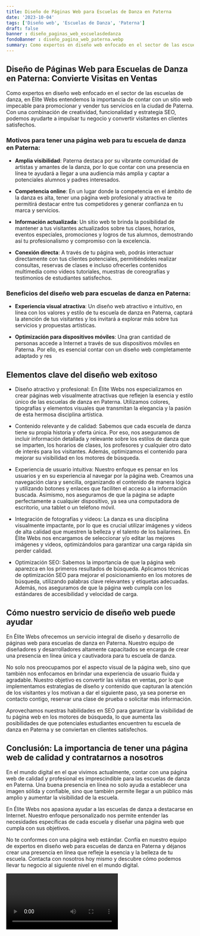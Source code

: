 ```yaml
---
title: Diseño de Páginas Web para Escuelas de Danza en Paterna
date: '2023-10-04'
tags: ['Diseño web', 'Escuelas de Danza', 'Paterna']
draft: false
banner : diseño_paginas_web_escuelasdedanza
fondoBanner : diseño_pagina_web_paterna.webp
summary: Como expertos en diseño web enfocado en el sector de las escuelas de danza, en Élite Webs entendemos la importancia de contar con un sitio web impecable para promocionar y vender tus servicios en la ciudad de Paterna. Con una combinación de creatividad, funcionalidad y estrategia SEO, podemos ayudarte a impulsar tu negocio y convertir visitantes en clientes satisfechos.
---
```


## Diseño de Páginas Web para Escuelas de Danza en Paterna: Convierte Visitas en Ventas

Como expertos en diseño web enfocado en el sector de las escuelas de danza, en Élite Webs entendemos la importancia de contar con un sitio web impecable para promocionar y vender tus servicios en la ciudad de Paterna. Con una combinación de creatividad, funcionalidad y estrategia SEO, podemos ayudarte a impulsar tu negocio y convertir visitantes en clientes satisfechos.

### Motivos para tener una página web para tu escuela de danza en Paterna:

- **Amplia visibilidad**: Paterna destaca por su vibrante comunidad de artistas y amantes de la danza, por lo que contar con una presencia en línea te ayudará a llegar a una audiencia más amplia y captar a potenciales alumnos y padres interesados.

- **Competencia online**: En un lugar donde la competencia en el ámbito de la danza es alta, tener una página web profesional y atractiva te permitirá destacar entre tus competidores y generar confianza en tu marca y servicios.

- **Información actualizada**: Un sitio web te brinda la posibilidad de mantener a tus visitantes actualizados sobre tus clases, horarios, eventos especiales, promociones y logros de tus alumnos, demostrando así tu profesionalismo y compromiso con la excelencia.

- **Conexión directa**: A través de tu página web, podrás interactuar directamente con tus clientes potenciales, permitiéndoles realizar consultas, reservas de clases e incluso ofrecerles contenidos multimedia como videos tutoriales, muestras de coreografías y testimonios de estudiantes satisfechos.

### Beneficios del diseño web para escuelas de danza en Paterna:

- **Experiencia visual atractiva**: Un diseño web atractivo e intuitivo, en línea con los valores y estilo de tu escuela de danza en Paterna, captará la atención de tus visitantes y los invitará a explorar más sobre tus servicios y propuestas artísticas.

- **Optimización para dispositivos móviles**: Una gran cantidad de personas accede a Internet a través de sus dispositivos móviles en Paterna. Por ello, es esencial contar con un diseño web completamente adaptado y res

<GifSeo />

<Cta />

## Elementos clave del diseño web exitoso

- Diseño atractivo y profesional: En Élite Webs nos especializamos en crear páginas web visualmente atractivas que reflejen la esencia y estilo único de las escuelas de danza en Paterna. Utilizamos colores, tipografías y elementos visuales que transmitan la elegancia y la pasión de esta hermosa disciplina artística.

- Contenido relevante y de calidad: Sabemos que cada escuela de danza tiene su propia historia y oferta única. Por eso, nos aseguramos de incluir información detallada y relevante sobre los estilos de danza que se imparten, los horarios de clases, los profesores y cualquier otro dato de interés para los visitantes. Además, optimizamos el contenido para mejorar su visibilidad en los motores de búsqueda.

- Experiencia de usuario intuitiva: Nuestro enfoque es pensar en los usuarios y en su experiencia al navegar por la página web. Creamos una navegación clara y sencilla, organizando el contenido de manera lógica y utilizando botones y enlaces que faciliten el acceso a la información buscada. Asimismo, nos aseguramos de que la página se adapte perfectamente a cualquier dispositivo, ya sea una computadora de escritorio, una tablet o un teléfono móvil.

- Integración de fotografías y videos: La danza es una disciplina visualmente impactante, por lo que es crucial utilizar imágenes y videos de alta calidad que muestren la belleza y el talento de los bailarines. En Élite Webs nos encargamos de seleccionar y/o editar las mejores imágenes y videos, optimizándolos para garantizar una carga rápida sin perder calidad.

- Optimización SEO: Sabemos la importancia de que la página web aparezca en los primeros resultados de búsqueda. Aplicamos técnicas de optimización SEO para mejorar el posicionamiento en los motores de búsqueda, utilizando palabras clave relevantes y etiquetas adecuadas. Además, nos aseguramos de que la página web cumpla con los estándares de accesibilidad y velocidad de carga.

## Cómo nuestro servicio de diseño web puede ayudar

En Élite Webs ofrecemos un servicio integral de diseño y desarrollo de páginas web para escuelas de danza en Paterna. Nuestro equipo de diseñadores y desarrolladores altamente capacitados se encarga de crear una presencia en línea única y cautivadora para tu escuela de danza.

No solo nos preocupamos por el aspecto visual de la página web, sino que también nos enfocamos en brindar una experiencia de usuario fluida y agradable. Nuestro objetivo es convertir las visitas en ventas, por lo que implementamos estrategias de diseño y contenido que capturan la atención de los visitantes y los motivan a dar el siguiente paso, ya sea ponerse en contacto contigo, reservar una clase de prueba o solicitar más información.

Aprovechamos nuestras habilidades en SEO para garantizar la visibilidad de tu página web en los motores de búsqueda, lo que aumenta las posibilidades de que potenciales estudiantes encuentren tu escuela de danza en Paterna y se conviertan en clientes satisfechos.

## Conclusión: La importancia de tener una página web de calidad y contratarnos a nosotros

En el mundo digital en el que vivimos actualmente, contar con una página web de calidad y profesional es imprescindible para las escuelas de danza en Paterna. Una buena presencia en línea no solo ayuda a establecer una imagen sólida y confiable, sino que también permite llegar a un público más amplio y aumentar la visibilidad de la escuela.

En Élite Webs nos apasiona ayudar a las escuelas de danza a destacarse en Internet. Nuestro enfoque personalizado nos permite entender las necesidades específicas de cada escuela y diseñar una página web que cumpla con sus objetivos.

No te conformes con una página web estándar. Confía en nuestro equipo de expertos en diseño web para escuelas de danza en Paterna y déjanos crear una presencia en línea que refleje la esencia y la belleza de tu escuela. Contacta con nosotros hoy mismo y descubre cómo podemos llevar tu negocio al siguiente nivel en el mundo digital.

<Video />

<CtaBot job='Escuelas de Danza' city='Paterna'/>

<Gmaps query='Paterna+españa+maps' />